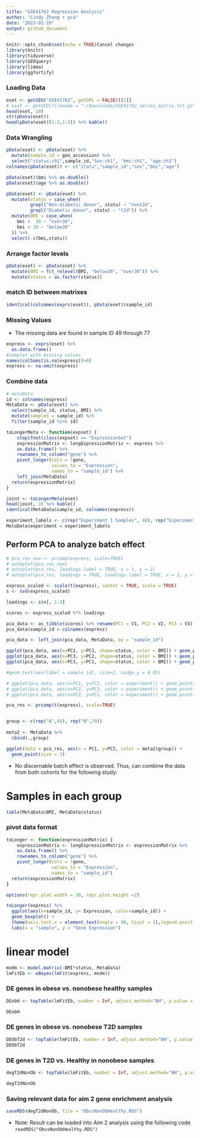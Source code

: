 ```yaml
---
title: "GSE41762 Regression Analysis"
author: "Cindy Zhang + pca"
date: "2023-02-19"
output: github_document
---
```


```r
knitr::opts_chunk$set(echo = TRUE)Cancel changes
library(knitr)
library(tidyverse)
library(GEOquery)
library(limma)
library(ggfortify)
```

### Loading Data

```r
eset <- getGEO("GSE41762", getGPL = FALSE)[[1]]
# eset <- getGEO(filename = "~/Downloads/GSE41762_series_matrix.txt.gz", getGPL = FALSE)
head(eset, 10)
str(pData(eset))
head(pData(eset)[1:3,1:5]) %>% kable()
```

### Data Wrangling

```r
pData(eset) <- pData(eset) %>%
  mutate(sample_id = geo_accession) %>% 
  select("status:ch1",sample_id,"Sex:ch1", "bmi:ch1", "age:ch1") 
colnames(pData(eset)) <- c("statu","sample_id","sex","bmi","age")

pData(eset)$bmi %>% as.double()
pData(eset)$age %>% as.double()

pData(eset) <- pData(eset) %>% 
  mutate(status = case_when(
         grepl("Non-diabetic donor", statu) ~ "nont2d",
         grepl("Diabetic donor", statu) ~ "t2d")) %>%
  mutate(BMI = case_when(
    bmi >  30 ~ "over30",
    bmi < 30 ~ "below30"
  )) %>% 
  select(-c(bmi,statu))
```

### Arrange factor levels

```r
pData(eset) <- pData(eset) %>% 
  mutate(BMI = fct_relevel(BMI, "below30", "over30")) %>% 
  mutate(status = as.factor(status))
```

### match ID between matrixes

```r
identical(colnames(exprs(eset)), pData(eset)$sample_id)
```

### Missing Values

-   The missing data are found in sample ID 49 through 77

```r
express <- exprs(eset) %>% 
  as.data.frame() 
#samples with missing values 
names(colSums(is.na(express))>0)
express <- na.omit(express)
```

### Combine data

```r
# metaData
id <- colnames(express)
MetaData <- pData(eset) %>% 
  select(sample_id, status, BMI) %>% 
  mutate(samples = sample_id) %>% 
  filter(sample_id %in% id)

toLongerMeta <- function(expset) {
    stopifnot(class(expset) == "ExpressionSet")
    expressionMatrix <- longExpressionMatrix <- express %>% 
    as.data.frame() %>%
    rownames_to_column("gene") %>%
    pivot_longer(cols = !gene, 
                 values_to = "Expression",
                 names_to = "sample_id") %>%
    left_join(MetaData)
  return(expressionMatrix)
}

joint <- toLongerMeta(eset)
head(joint, 3) %>% kable()
identical(MetaData$sample_id, colnames(express))

experiment_labels <- c(rep("Experiment 1 Samples", 48), rep("Experiment 2 Samples", 29))
MetaData$experiment = experiment_labels
```

## Perform PCA to analyze batch effect

```r
# pca_res_new <- prcomp(express, scale=TRUE)
# autoplot(pca_res_new)
# autoplot(pca_res, loadings.label = TRUE, x = 1, y = 2)
# autoplot(pca_res, loadings = TRUE, loadings.label = TRUE, x = 3, y = 4)

express_scaled <- scale(t(express), center = TRUE, scale = TRUE)
s <- svd(express_scaled)

loadings <- s$v[, 1:3]

scores <- express_scaled %*% loadings

pca_data <- as_tibble(scores) %>% rename(PC1 = V1, PC2 = V2, PC3 = V3) 
pca_data$sample_id = colnames(express)

pca_data <- left_join(pca_data, MetaData, by = "sample_id")

ggplot(pca_data, aes(x=PC2, y=PC1, shape=status, color = BMI)) + geom_point(size=3)
ggplot(pca_data, aes(x=PC3, y=PC2, shape=status, color = BMI)) + geom_point(size=3)
ggplot(pca_data, aes(x=PC3, y=PC1, shape=status, color = BMI)) + geom_point(size=3)

#geom_text(aes(label = sample_id), size=2, nudge_y = 0.05)

# ggplot(pca_data, aes(x=PC1, y=PC2, color = experiment)) + geom_point(size=3)
# ggplot(pca_data, aes(x=PC2, y=PC3, color = experiment)) + geom_point(size=3)
# ggplot(pca_data, aes(x=PC3, y=PC1, color = experiment)) + geom_point(size=3)
```

```r

pca_res <- prcomp(t(express), scale=TRUE)


group <- c(rep("A",48), rep("B",29)) 
  
meta2 <- MetaData %>% 
  cbind(.,group)

ggplot(data = pca_res, aes(x = PC1, y=PC2, color = meta2$group)) +
  geom_point(size = 3)

```

-   No discernable batch effect is observed. Thus, can combine the data from both cohorts for the following study:

# Samples in each group

```r
table(MetaData$BMI, MetaData$status)
```

### pivot data format

```r
toLonger <- function(expressionMatrix) {
    expressionMatrix <- longExpressionMatrix <- expressionMatrix %>% 
    as.data.frame() %>%
    rownames_to_column("gene") %>%
    pivot_longer(cols = !gene, 
                 values_to = "Expression",
                 names_to = "sample_id") 
  return(expressionMatrix)
}

options(repr.plot.width = 30, repr.plot.height =2)

toLonger(express) %>% 
  ggplot(aes(x=sample_id, y= Expression, color=sample_id)) +
  geom_boxplot() + 
  theme(axis.text.x = element_text(angle = 90, hjust = 1),legend.position = "none") + 
  labs(x = "sample", y = "Gene Expression") 
```

# linear model

```r
modm <- model.matrix(~BMI*status, MetaData)
lmFitEb <- eBayes(lmFit(express, modm))
```

### DE genes in obese vs. nonobese healthy samples

```r
DEobH <- topTable(lmFitEb, number = Inf, adjust.method="BH", p.value = 0.05, coef= "BMIover30")

DEobH 
```

### DE genes in obese vs. nonobese T2D samples

```r
DEObT2d <- topTable(lmFitEb, number = Inf, adjust.method="BH", p.value = 0.05, coef= "BMIover30:statust2d") 
DEObT2d
```

### DE genes in T2D vs. Healthy in nonobese samples

```r
degT2dNonOb <- topTable(lmFitEb, number = Inf, adjust.method="BH", p.value = 0.05, coef= "statust2d")

degT2dNonOb
```

### Saving relevant data for aim 2 gene enrichment analysis

```r
saveRDS(degT2dNonOb, file = "ObvsNonObHealthy.RDS")
```

-   Note: Result can be loaded into Aim 2 analysis using the following code `readRDS("ObvsNonObHealthy.RDS")`
